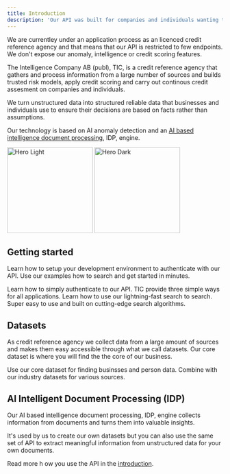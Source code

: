 ```yaml
---
title: Introduction
description: 'Our API was built for companies and individuals wanting to make better decisions based on trusted data and grow sales.'
---
```


<Tip>
  We are currentley under an application process as an licenced credit reference
  agency and that means that our API is restricted to few endpoints. We don't
  expose our anomaly, intelligence or credit scoring features.
</Tip>

The Intelligence Company AB (publ), TIC, is a credit reference agency that gathers and process information from
a large number of sources and builds trusted risk models, apply credit scoring and carry out continous credit
assesment on companies and individuals.

We turn unstructured data into structured reliable data that businesses and individuals use to ensure their
decisions are based on facts rather than assumptions.

Our technology is based on AI anomaly detection and an [AI based intelligence document processing](/technology/ai-intelligent-document-processing), IDP, engine.

<img
  className='block dark:hidden'
  src='/images/tic.jpg'
  height='200'
  alt='Hero Light'
/>
<img
  className='hidden dark:block'
  src='/images/tic.jpg'
  height='200'
  alt='Hero Dark'
/>

## Getting started

Learn how to setup your development environment to authenticate with our API. Use our examples
how to search and get started in minutes.

<CardGroup cols={2}>
  <Card title='Authenticate' icon='key' href='/authentication'>
    Learn how to simply authenticate to our API. TIC provide three simple ways
    for all applications.
  </Card>
  <Card title='Lightning-fast Search' icon='searchengin' href='/search'>
    Learn how to use our lightning-fast search to search. Super easy to use and
    built on cutting-edge search algorithms.
  </Card>
</CardGroup>

## Datasets

As credit reference agency we collect data from a large amount of sources and makes
them easy accessible through what we call datasets. Our core dataset is where you will
find the the core of our business.

<CardGroup cols={2}>
  <Card title='Core datasets' icon='globe' href='/datasets/companies'>
    Use our core dataset for finding businsses and person data.
  </Card>
  <Card
    title='Industry datasets'
    icon='industry'
    href='https://mintlify.com/docs/api-playground/openapi'
  >
    Combine with our industry datasets for various sources.
  </Card>
</CardGroup>

## AI Intelligent Document Processing (IDP)

Our AI based intelligence document processing, IDP, engine collects information from documents
and turns them into valuable insights.

It's used by us to create our own datasets but you can also use the same set of API to extract meaningful
information from unstructured data for your own documents.

Read more h ow you use the API in the [introduction](/api-idp/introduction).
